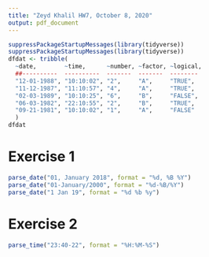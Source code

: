 ```yaml
---
title: "Zeyd Khalil HW7, October 8, 2020"
output: pdf_document
---
```


```r
suppressPackageStartupMessages(library(tidyverse))
suppressPackageStartupMessages(library(tidyverse))
dfdat <- tribble(
  ~date,        ~time,      ~number, ~factor, ~logical,
  ##----------  ----------  -------  -------  --------
  "12-01-1988", "10:10:02", "2",     "A",     "TRUE",
  "11-12-1987", "11:10:57", "4",     "A",     "TRUE",
  "02-03-1989", "10:10:25", "6",     "B",     "FALSE",
  "06-03-1982", "22:10:55", "2",     "B",     "TRUE",
  "09-21-1981", "10:10:02", "1",     "A",     "FALSE"
  )
dfdat
```  

# Exercise 1  

```r
parse_date("01, January 2018", format = "%d, %B %Y")
parse_date("01-January/2000", format = "%d-%B/%Y")
parse_date("1 Jan 19", format = "%d %b %y")
```  

# Exercise 2  

```r
parse_time("23:40-22", format = "%H:%M-%S")
```

